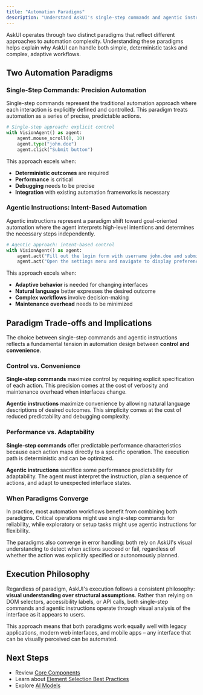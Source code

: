 ```yaml
---
title: "Automation Paradigms"
description: "Understand AskUI's single-step commands and agentic instruction approaches"
---
```


AskUI operates through two distinct paradigms that reflect different approaches to automation complexity. Understanding these paradigms helps explain why AskUI can handle both simple, deterministic tasks and complex, adaptive workflows.

## Two Automation Paradigms

### Single-Step Commands: Precision Automation

Single-step commands represent the traditional automation approach where each interaction is explicitly defined and controlled. This paradigm treats automation as a series of precise, predictable actions.

```python
# Single-step approach: explicit control
with VisionAgent() as agent:
    agent.mouse_scroll(0, 10)
    agent.type("john.doe")
    agent.click("Submit button")
```

This approach excels when:
- **Deterministic outcomes** are required
- **Performance** is critical
- **Debugging** needs to be precise
- **Integration** with existing automation frameworks is necessary

### Agentic Instructions: Intent-Based Automation

Agentic instructions represent a paradigm shift toward goal-oriented automation where the agent interprets high-level intentions and determines the necessary steps independently.

```python
# Agentic approach: intent-based control
with VisionAgent() as agent:
    agent.act("Fill out the login form with username john.doe and submit it")
    agent.act("Open the settings menu and navigate to display preferences")
```

This approach excels when:
- **Adaptive behavior** is needed for changing interfaces
- **Natural language** better expresses the desired outcome
- **Complex workflows** involve decision-making
- **Maintenance overhead** needs to be minimized

## Paradigm Trade-offs and Implications

The choice between single-step commands and agentic instructions reflects a fundamental tension in automation design between **control and convenience**.

### Control vs. Convenience

**Single-step commands** maximize control by requiring explicit specification of each action. This precision comes at the cost of verbosity and maintenance overhead when interfaces change.

**Agentic instructions** maximize convenience by allowing natural language descriptions of desired outcomes. This simplicity comes at the cost of reduced predictability and debugging complexity.

### Performance vs. Adaptability

**Single-step commands** offer predictable performance characteristics because each action maps directly to a specific operation. The execution path is deterministic and can be optimized.

**Agentic instructions** sacrifice some performance predictability for adaptability. The agent must interpret the instruction, plan a sequence of actions, and adapt to unexpected interface states.

### When Paradigms Converge

In practice, most automation workflows benefit from combining both paradigms. Critical operations might use single-step commands for reliability, while exploratory or setup tasks might use agentic instructions for flexibility.

The paradigms also converge in error handling: both rely on AskUI's visual understanding to detect when actions succeed or fail, regardless of whether the action was explicitly specified or autonomously planned.

## Execution Philosophy

Regardless of paradigm, AskUI's execution follows a consistent philosophy: **visual understanding over structural assumptions**. Rather than relying on DOM selectors, accessibility labels, or API calls, both single-step commands and agentic instructions operate through visual analysis of the interface as it appears to users.

This approach means that both paradigms work equally well with legacy applications, modern web interfaces, and mobile apps – any interface that can be visually perceived can be automated.

## Next Steps

- Review [Core Components](/03-explanation/01-foundations/core-components)
- Learn about [Element Selection Best Practices](/03-explanation/02-best-practices/01-element-selection/01-element-selection)
- Explore [AI Models](/03-explanation/03-ai-models/01-grounding-models)
